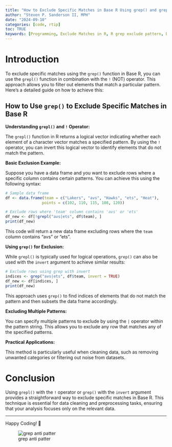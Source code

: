 ```yaml
---
title: "How to Exclude Specific Matches in Base R Using grep() and grepl()"
author: "Steven P. Sanderson II, MPH"
date: "2024-09-10"
categories: [code, rtip]
toc: TRUE
keywords: [Programming, Exclude Matches in R, R grep exclude pattern, Base R grepl not match, grep, grepl, R programming, Data Cleaning, Data Preprocessing]
---
```


# Introduction

To exclude specific matches using the `grep()` function in Base R, you can use the `grepl()` function in combination with the `!` (NOT) operator. This approach allows you to filter out elements that match a particular pattern. Here's a detailed guide on how to achieve this:

## How to Use `grep()` to Exclude Specific Matches in Base R

**Understanding `grepl()` and `!` Operator:**

The `grepl()` function in R returns a logical vector indicating whether each element of a character vector matches a specified pattern. By using the `!` operator, you can invert this logical vector to identify elements that do not match the pattern.

**Basic Exclusion Example:**

Suppose you have a data frame and you want to exclude rows where a specific column contains certain patterns. You can achieve this using the following syntax:

```r
# Sample data frame
df <- data.frame(team = c("Lakers", "avs", "Hawks", "ets", "Heat"),
                points = c(102, 110, 115, 108, 120))

# Exclude rows where 'team' column contains 'avs' or 'ets'
df_new <- df[!grepl("avs|ets", df$team), ]
print(df_new)
```

This code will return a new data frame excluding rows where the `team` column contains "avs" or "ets".

**Using `grep()` for Exclusion:**

While `grepl()` is typically used for logical operations, `grep()` can also be used with the `invert` argument to achieve similar results:

```r
# Exclude rows using grep with invert
indices <- grep("avs|ets", df$team, invert = TRUE)
df_new <- df[indices, ]
print(df_new)
```

This approach uses `grep()` to find indices of elements that do not match the pattern and then subsets the data frame accordingly.

**Excluding Multiple Patterns:**

You can specify multiple patterns to exclude by using the `|` operator within the pattern string. This allows you to exclude any row that matches any of the specified patterns.

**Practical Applications:**

This method is particularly useful when cleaning data, such as removing unwanted categories or filtering out noise from datasets.

# Conclusion

Using `grepl()` with the `!` operator or `grep()` with the `invert` argument provides a straightforward way to exclude specific matches in Base R. This technique is essential for data cleaning and preprocessing tasks, ensuring that your analysis focuses only on the relevant data.

---

Happy Coding! 🚀

![grep anti patter](todays_post.png)

```{=html}
<script src="https://giscus.app/client.js"
        data-repo="spsanderson/steveondata"
        data-repo-id="R_kgDOIIxnLw"
        data-category="Comments"
        data-category-id="DIC_kwDOIIxnL84ChTk8"
        data-mapping="url"
        data-strict="0"
        data-reactions-enabled="1"
        data-emit-metadata="0"
        data-input-position="top"
        data-theme="dark"
        data-lang="en"
        data-loading="lazy"
        crossorigin="anonymous"
        async>
</script>
```
